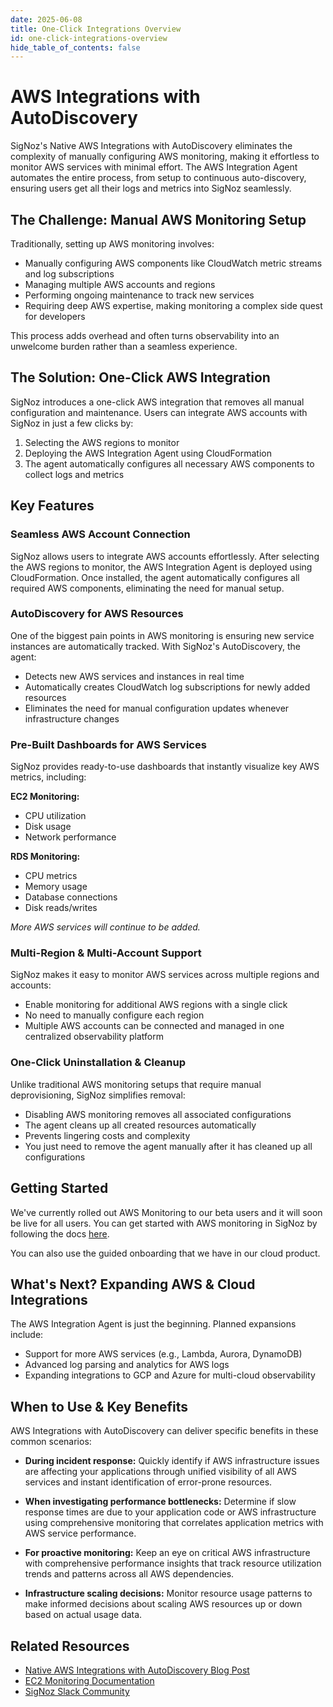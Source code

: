 ```yaml
---
date: 2025-06-08
title: One-Click Integrations Overview
id: one-click-integrations-overview
hide_table_of_contents: false
---
```


# AWS Integrations with AutoDiscovery

SigNoz's Native AWS Integrations with AutoDiscovery eliminates the complexity of manually configuring AWS monitoring, making it effortless to monitor AWS services with minimal effort. The AWS Integration Agent automates the entire process, from setup to continuous auto-discovery, ensuring users get all their logs and metrics into SigNoz seamlessly.

## The Challenge: Manual AWS Monitoring Setup

Traditionally, setting up AWS monitoring involves:
- Manually configuring AWS components like CloudWatch metric streams and log subscriptions
- Managing multiple AWS accounts and regions
- Performing ongoing maintenance to track new services
- Requiring deep AWS expertise, making monitoring a complex side quest for developers

This process adds overhead and often turns observability into an unwelcome burden rather than a seamless experience.

## The Solution: One-Click AWS Integration

SigNoz introduces a one-click AWS integration that removes all manual configuration and maintenance. Users can integrate AWS accounts with SigNoz in just a few clicks by:

1. Selecting the AWS regions to monitor
2. Deploying the AWS Integration Agent using CloudFormation
3. The agent automatically configures all necessary AWS components to collect logs and metrics

## Key Features

### Seamless AWS Account Connection
SigNoz allows users to integrate AWS accounts effortlessly. After selecting the AWS regions to monitor, the AWS Integration Agent is deployed using CloudFormation. Once installed, the agent automatically configures all required AWS components, eliminating the need for manual setup.

### AutoDiscovery for AWS Resources
One of the biggest pain points in AWS monitoring is ensuring new service instances are automatically tracked. With SigNoz's AutoDiscovery, the agent:
- Detects new AWS services and instances in real time
- Automatically creates CloudWatch log subscriptions for newly added resources
- Eliminates the need for manual configuration updates whenever infrastructure changes

### Pre-Built Dashboards for AWS Services
SigNoz provides ready-to-use dashboards that instantly visualize key AWS metrics, including:

**EC2 Monitoring:**
- CPU utilization
- Disk usage
- Network performance

**RDS Monitoring:**
- CPU metrics
- Memory usage
- Database connections
- Disk reads/writes

*More AWS services will continue to be added.*

### Multi-Region & Multi-Account Support
SigNoz makes it easy to monitor AWS services across multiple regions and accounts:
- Enable monitoring for additional AWS regions with a single click
- No need to manually configure each region
- Multiple AWS accounts can be connected and managed in one centralized observability platform

### One-Click Uninstallation & Cleanup
Unlike traditional AWS monitoring setups that require manual deprovisioning, SigNoz simplifies removal:
- Disabling AWS monitoring removes all associated configurations
- The agent cleans up all created resources automatically
- Prevents lingering costs and complexity
- You just need to remove the agent manually after it has cleaned up all configurations

## Getting Started

We've currently rolled out AWS Monitoring to our beta users and it will soon be live for all users. You can get started with AWS monitoring in SigNoz by following the docs [here](https://signoz.io/docs/ec2-monitoring/).

You can also use the guided onboarding that we have in our cloud product.

## What's Next? Expanding AWS & Cloud Integrations

The AWS Integration Agent is just the beginning. Planned expansions include:
- Support for more AWS services (e.g., Lambda, Aurora, DynamoDB)
- Advanced log parsing and analytics for AWS logs
- Expanding integrations to GCP and Azure for multi-cloud observability

## When to Use & Key Benefits

AWS Integrations with AutoDiscovery can deliver specific benefits in these common scenarios:

- **During incident response:** Quickly identify if AWS infrastructure issues are affecting your applications through unified visibility of all AWS services and instant identification of error-prone resources.

- **When investigating performance bottlenecks:** Determine if slow response times are due to your application code or AWS infrastructure using comprehensive monitoring that correlates application metrics with AWS service performance.

- **For proactive monitoring:** Keep an eye on critical AWS infrastructure with comprehensive performance insights that track resource utilization trends and patterns across all AWS dependencies.

- **Infrastructure scaling decisions:** Monitor resource usage patterns to make informed decisions about scaling AWS resources up or down based on actual usage data.

## Related Resources

- [Native AWS Integrations with AutoDiscovery Blog Post](https://signoz.io/blog/native-aws-integrations-with-autodiscovery/)
- [EC2 Monitoring Documentation](https://signoz.io/docs/ec2-monitoring/)
- [SigNoz Slack Community](https://signoz.io/slack/)